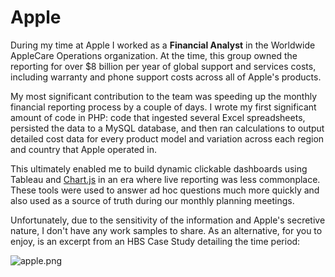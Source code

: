 
# Apple

During my time at Apple I worked as a **Financial Analyst** in the Worldwide AppleCare Operations organization.
At the time, this group owned the reporting for over $8 billion per year of global support and services costs, including warranty and phone support costs across all of Apple's products.

My most significant contribution to the team was speeding up the monthly financial reporting process by a couple of days. 
I wrote my first significant amount of code in PHP: code that ingested several Excel spreadsheets, persisted the data to a MySQL database, and then ran calculations to output detailed cost data for every product model and variation across each region and country that Apple operated in.

This ultimately enabled me to build dynamic clickable dashboards using Tableau and [Chart.js](https://www.chartjs.org/) in an era where live reporting was less commonplace. 
These tools were used to answer ad hoc questions much more quickly and also used as a source of truth during our monthly planning meetings.

Unfortunately, due to the sensitivity of the information and Apple's secretive nature, I don't have any work samples to share. As an alternative, for you to enjoy, is an excerpt from an HBS Case Study detailing the time period:

<Bleed>
  <Image src="/apple.png" alt="apple.png" width={1728} height={2216} />
</Bleed>
